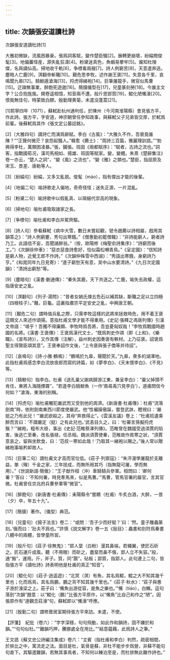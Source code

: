 ```yaml
---
---
---
```

title: 次韻張安道讀杜詩
---



次韻張安道讀杜詩[1]


大雅初微缺，流風困暴豪。張爲詞客賦，變作楚臣騷[2]。展轉更崩壞，紛綸閲俊髦[3]。地偏蕃怪産，源失亂狂濤[4]。粉黛迷真色，魚蝦易豢牢[5]。誰知杜陵傑，名與謫仙高。掃地收千軌[6]，争標看兩艘[7]。詩人例窮苦[8]，天意遣奔逃。塵暗人亡鹿[9]，溟翻帝斬鼇[10]。艱危思李牧，述作謝王褒[11]。失意各千里，哀鳴聞九皋[12]。騎鯨遁滄海[13]，捋虎得綈袍[14]。巨筆屠龍手，微官似馬曹[15]。迂疎無事業，醉飽死遊遨[16]。簡牘儀型在[17]，兒童篆刻勞[18]。今誰主文字？公合抱旌旄。開卷遥相憶，知音兩不遭。般斤思郢質[19]，鯤化陋鯈濠[20]。恨我無佳句，時蒙致白醪。殷勤理黄菊，未遣没蓬蒿[21]。

[1]熙寧四年（1071），蘇軾赴杭州通判任，於陳州（今河南淮陽縣）會見張方平，作此詩。張方平，字安道，神宗朝曾任參知政事，與蘇軾父子兄弟皆交厚，於軾爲前輩。後蘇軾爲其作《張文定公墓誌銘》。

[2]〔大雅四句〕謂詩亡而演爲辭賦。李白《古風》：“大雅久不作，吾衰竟誰陳？”“正聲何微茫？哀怨起騷人。”韓愈《薦士》：“周詩三百篇，雅麗理訓誥。”“勃興得李杜，萬類困凌暴。”張，鋪張。班固《兩都賦序》：“賦者，古詩之流也。”詞客，指戰國荀况，漢司馬相如、揚雄、班固等賦家。變，變體。朱熹《楚辭集注》卷一亦云，“楚人之詞”，“變《風》之流也”，“變《雅》之類也。”楚臣，指屈原及宋玉、景差、唐勒等人。

[3]〔紛綸句〕紛綸，又多又亂貌。俊髦（máo），指有傑出才能的後輩。

[4]〔地偏二句〕喻詩歌走入偏地，奇奇怪怪；迷失正源，一片混亂。

[5]〔粉黛二句〕喻詩歌中以假亂真、以瑣細代崇高的現象。

[6]〔掃地句〕喻杜甫吸取諸家之長。

[7]〔争標句〕喻杜甫和李白并駕齊驅。

[8]〔詩人句〕參看蘇軾《病中大雪，數日未嘗起觀，虢令趙薦以詩相屬，戲用其韻答之》：“詩人例窮蹇，秀句出寒餓。”《僧惠勤初罷僧職》：“非詩能窮人，窮者詩乃工。此語信不妄，吾聞諸醉翁。”（按，歐陽修《梅聖俞詩集序》：“詩窮而後工。”）《次韻徐仲車》：“惡衣惡食詩愈好，恰似霜松囀青鳥。”《呈定國》：“信知詩是窮人物，近覺王郎不作詩。”《次韻仲殊雪中西湖》：“秀語出寒餓，身窮詩乃亨。”《和晁同年九日見寄》：“遣子窮愁天有意，吴中山水要清詩。”《九日次定國韻》：“清詩出窮愁”等。

[9]〔塵暗句〕《漢書·蒯通傳》：“秦失其鹿，天下共逐之。”亡鹿，喻失去政權，這指唐安史之亂。

[10]〔溟翻句〕《列子·湯問》：“昔者女媧氏煉五色石以補其缺，斷鼇之足以立四極（四根柱子）。”鼇，巨龜。這裏指肅宗平定安史之亂，中興唐王朝。

[11]〔艱危二句〕謂時值兵亂之際，只需李牧這樣的武將來拯救時危，用不着王褒這類文人來述作頌揚。意指杜甫文學才能不得重用。《史記·張釋之馮唐列傳》引漢文帝語：“嗟乎！吾獨不得廉頗、李牧時爲吾將，吾豈憂匈奴哉！”李牧爲戰國時趙國的名將。《漢書·王褒傳》：王褒爲漢代文士，“既爲刺史作頌（即《上和》、《樂職》、《宣布詩》），又作其傳（注解），益州刺史因奏褒有軼材。上乃征褒。詔褒爲聖主得賢臣頌其意”。王褒奉詔作文後，“上令褒與張子僑等并待詔”。

[12]〔哀鳴句〕《詩·小雅·鶴鳴》：“鶴鳴於九皋，聲聞於天。”九皋，衆多的湖澤地。此指杜甫爲感念李白流放夜郎而寫的詩篇，如《夢李白》、《天末懷李白》、《不見》等。

[13]〔騎鯨句〕指李白。杜甫《送孔巢父謝病歸游江東，兼呈李白》：“巢父掉頭不肯住，東將入海隨煙霧”，“若逢李白騎鯨魚（一作‘南尋禹穴見李白’），道甫問信今何如？”滄海，東海的别稱。

[14]〔捋虎句〕喻杜甫觸犯嚴武而又受到他的周濟。《新唐書·杜甫傳》：杜甫“流落劍南”時，依附劍南東西川節度使嚴武。他“性褊躁傲誕，嘗登武牀，瞪視曰：‘嚴挺之乃有此兒！’”嚴武欲殺之，其母“奔救得止”。《雲溪友議》卷上：“杜甫拾遺乘醉而言曰：‘不謂嚴定（挺）之有此兒也。’武恚目久之，曰：‘杜審言孫擬捋虎鬚？’”綈袍，粗布大褂，事出《史記·范睢蔡澤列傳》。范睢曾在魏國受過須賈的陷害，後逃亡至秦，改名張禄，任丞相。魏派須賈使秦，范睢故作貧寒之狀，“須賈意哀之，留與坐飲食，曰：‘范叔一寒如此哉！’乃取其一綈袍以賜之。”後人常以贈綈袍事喻矜卹故人。

[15]〔巨筆二句〕謂杜甫文才高而官位低。《莊子·列禦寇》：“朱泙漫學屠龍於支離益，單（殫）千金之家，三年技成，而無所用其巧（指無龍可屠，學而無用）。”《世説新語·簡傲》：“王子猷作桓（沖）車騎騎兵參軍。桓問曰：‘卿何署？’答曰：‘不知何署，時見牽馬來，似是馬曹。’”馬曹，管馬官署的屬官，言其官微。杜甫曾任京兆府兵曹參軍等“微官”。

[16]〔醉飽句〕《新唐書·杜甫傳》：耒陽縣令“嘗饋（杜甫）牛炙白酒，大醉，一昔（夕）卒，年五十九”。

[17]〔簡牘〕著作。〔儀型〕典范。

[18]〔兒童句〕《揚子法言》卷二：“或問：‘吾子少而好賦？’曰：‘然。童子雕蟲篆刻。’俄而曰：‘壯夫不爲也。’”許慎《説文解字》卷一五《敍目》：蟲書和刻符爲秦書八體中的兩體，皆學童所習。

[19]〔般斤句〕《莊子·徐無鬼》：“郢人堊（白粉）漫其鼻端，若蠅翼，使匠石斫之。匠石運斤成風，聽（不用眼）而斫之，盡堊而鼻不傷，郢人立不失容。”般，通“搬”，運用。斤，斧子。質，同“躓”，砧板；郢質，指郢人。此句連上二句，皆指張方平《讀杜詩》詩表明他是杜甫的真正“知音”。

[20]〔鯤化句〕《莊子·逍遥遊》：“北冥（溟）有魚，其名爲鯤，鯤之大不知其幾千里也；化而爲鳥，其名爲鵬，鵬之背不知其幾千里也。”《莊子·秋水》：“莊子與惠子游於濠梁之上。莊子曰：‘鯈魚出游從容，是魚之樂也。’”鯈（tiáo），白鰷。這句落到“次韻”題意：以“鯤化（鵬）”比張方平原作，以“鯈魚”比自己和作之“陋”。因張原作有“達觀念莊濠”句，蘇軾即以“鯈濠”呼應。

[21]〔殷勤二句〕謂修葺居室期待張方平來訪。未遣，不使。

【評箋】　紀批（卷六）：“字字深穩，句句飛動，如此作和韻詩，固不嫌於和韻。”“句句似杜。”“難韻巧押，騰挪處全在用比。”“結意藴藉，此爲詩人之筆。”

王文誥《蘇文忠公詩編注集成》卷六：“主賓（指杜甫和李白）判然，疏密相間，於排比之中，寓流走之法。面目是杜，氣骨是蘇，非杜不能步步爲營，非蘇不能句句直下。其驅遣難韻，若無其事焉者，不知何以輳泊至是，而杜排無此難作詩也。”